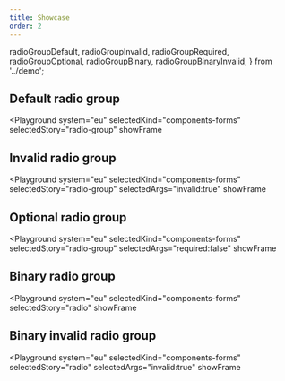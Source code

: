 ```yaml
---
title: Showcase
order: 2
---
```


  radioGroupDefault,
  radioGroupInvalid,
  radioGroupRequired,
  radioGroupOptional,
  radioGroupBinary,
  radioGroupBinaryInvalid,
} from '../demo';

## Default radio group

<Playground
  system="eu"
  selectedKind="components-forms"
  selectedStory="radio-group"
  showFrame
>
  <Html markup={radioGroupDefault} />
</Playground>

## Invalid radio group

<Playground
  system="eu"
  selectedKind="components-forms"
  selectedStory="radio-group"
  selectedArgs="invalid:true"
  showFrame
>
  <Html markup={radioGroupInvalid} />
</Playground>

## Optional radio group

<Playground
  system="eu"
  selectedKind="components-forms"
  selectedStory="radio-group"
  selectedArgs="required:false"
  showFrame
>
  <Html markup={radioGroupOptional} />
</Playground>

## Binary radio group

<Playground
  system="eu"
  selectedKind="components-forms"
  selectedStory="radio"
  showFrame
>
  <Html markup={radioGroupBinary} />
</Playground>

## Binary invalid radio group

<Playground
  system="eu"
  selectedKind="components-forms"
  selectedStory="radio"
  selectedArgs="invalid:true"
  showFrame
>
  <Html markup={radioGroupBinaryInvalid} />
</Playground>
